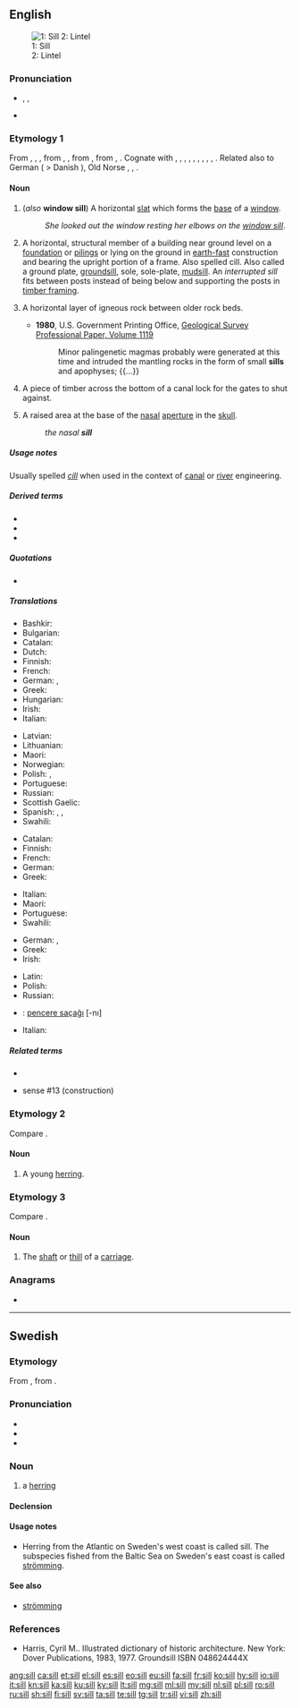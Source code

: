==English==
[[Image:Sill (PSF).png|thumb|1: Sill <br> 2: Lintel]]

===Pronunciation===
* {{enPR|sĭl}}, {{IPA|/sɪl/|lang=en}},
* {{rhymes|ɪl|lang=en}}

===Etymology 1===
From {{der|en|enm|sille}}, {{m|enm|selle}}, {{m|enm|sulle|sülle}}, from {{der|en|ang|syll}}, {{m|ang|syl||sill, threshold, foundation, base, basis}}, from {{der|en|gem-pro|*sulī||bar, sill}}, from {{der|en|ine-pro|*sel-}}, {{m|ine-pro|*swel-||beam, board, frame, threshold}}. Cognate with {{cog|sco|sil}}, {{m|sco|sill||balk, beam, floor, sill}}, {{cog|nl|zulle||sill}}, {{cog|nds|Sull}}, {{m|gml|Sülle||threshold, ramp, sill}}, {{cog|da|syld||base of a framework building}}, {{cog|sv|syll||joist, cross-tie}}, {{cog|no|syll}}, {{cog|is|syll}}, {{m|is|sylla||sill}}. Related also to German {{m|de|Schwelle}} ( > Danish {{m|da|svelle}}), Old Norse {{m|non|svill}}, {{cog|la|silva||wood, forest}}, {{cog|grc|ὕλη}}.

====Noun====
{{en-noun}}

# {{lb|en|architecture}} (''also'' '''window sill''') A horizontal [[slat]] which forms the [[base]] of a [[window]].
#: ''She looked out the window resting her elbows on the [[window sill]]''.
# {{lb|en|construction}} A horizontal, structural member of a building near ground level on a [[foundation]] or [[piling]]s or lying on the ground in [[earth-fast]] construction and bearing the upright portion of a frame. Also spelled cill. Also called a ground plate, [[groundsill]], sole, sole-plate, [[mudsill]]. An ''interrupted sill'' fits between posts instead of being below and supporting the posts in [[timber framing]].
# {{lb|en|geology}} A horizontal layer of igneous rock between older rock beds.
#* '''1980''', U.S. Government Printing Office, [http://books.google.ru/books?id=hrNUAAAAYAAJ&lpg=SL2-PA6&ots=pekQBN6spE&dq=apophysis%20rock&pg=SL2-PA6#v=snippet&q=apophyses&f=false Geological Survey Professional Paper, Volume 1119]
#*: Minor palingenetic magmas probably were generated at this time and intruded the mantling rocks in the form of small '''sills''' and apophyses; {{...}}
# A piece of timber across the bottom of a canal lock for the gates to shut against.
# {{lb|en|anatomy}} A raised area at the base of the [[nasal]] [[aperture]] in the [[skull]].
#: ''the nasal '''sill'''''

=====Usage notes=====
Usually spelled ''[[cill]]'' when used in the context of [[canal]] or [[river]] engineering.

=====Derived terms=====
* {{l|en|mudsill}}
* {{l|en|groundsill}}
* {{l|en|windowsill}}

=====Quotations=====
* {{seeCites}}

=====Translations=====
{{trans-top|base of a window}}
* Bashkir: {{t|ba|тәҙрә төбө|sc=Cyrl}}
* Bulgarian: {{t+|bg|перваз|m|tr=perváz|sc=Cyrl}}
* Catalan: {{t+|ca|ampit|m}}
* Dutch: {{t+|nl|vensterbank|f}}
* Finnish: {{t+|fi|ikkunalauta}}
* French: {{t+|fr|rebord|m}}
* German: {{t+|de|Fensterbank|f}}, {{t+|de|Sims|m|n}} 
* Greek: {{t+|el|περβάζι|n}}
* Hungarian: {{t+|hu|párkány}}
* Irish: {{t|ga|tairseach|f}}
* Italian: {{t+|it|davanzale|m}}
{{trans-mid}}
* Latvian: {{t|lv|palodze}}
* Lithuanian: {{t|lt|palangė}}
* Maori: {{t|mi|pehipehi}}
* Norwegian: {{t+|no|vinduskarm|m}}
* Polish: {{t+|pl|parapet|m-in}}, {{t|pl|podokiennik|m-in}}
* Portuguese: {{t+|pt|parapeito|m}}
* Russian: {{t+|ru|подоко́нник|m}}
* Scottish Gaelic: {{t|gd|sòla|f}}
* Spanish: {{t+|es|alféizar|m}}, {{t+|es|antepecho|m}}, {{t+|es|parapeto|m}}
* Swahili: {{t+|sw|bado}}
{{trans-bottom}}

{{trans-top|horizontal member bearing the upright portion of a frame}}
* Catalan: {{t|ca|llindar}}
* Finnish: {{t+|fi|palkki}}
* French: {{t+|fr|linteau|m}}
* German: {{t+|de|Schwelle|f}}
* Greek: {{t+|el|κατώφλι|n}}
{{trans-mid}}
* Italian: {{t|it|soletta|f}}
* Maori: {{t|mi|paepae}}
* Portuguese: {{t|pt|lintel|m}}
* Swahili: {{t+|sw|bado}}
{{trans-bottom}}

{{trans-top|layer of igneous rock}}
* German: {{t|de|Lagergang|m}}, {{t|de|Sill|m}} 
* Greek: {{t|el|στρωματοειδής φλέβα|f}}
* Irish: {{t+|ga|urlár|m}}
{{trans-mid}}
* Latin: {{t|la|sillus|m}}
* Polish: {{t+|pl|sill|m-in}}
* Russian: {{t+|ru|силл|m}}
{{trans-bottom}}

{{checktrans-top}}
* {{ttbc|tr}}: [[pencere saçaĝı]] [-nı]
* Italian: {{t-check|it|davanzale|m}}
{{trans-bottom}}

=====Related terms=====
* {{l|en|lintel}}
* {{l|en|plate}} sense #13 (construction)

===Etymology 2===
Compare {{m|en|sile}}.

====Noun====
{{en-noun}}

# {{lb|en|UK}} A young [[herring]].

===Etymology 3===
Compare {{m|en|thill}}.

====Noun====
{{en-noun}}

# The [[shaft]] or [[thill]] of a [[carriage]].

===Anagrams===
* {{l|en|ills}}

----

==Swedish==

===Etymology===
From {{der|sv|non|síld}}, from {{der|sv|gem-pro|*sīlą}}.

===Pronunciation===
* {{audio|Sv-en sill.ogg|audio|lang=sv}}
* {{audio|sv-sill.ogg|audio|lang=sv}}
* {{IPA|/sɪl/|lang=sv}}

===Noun===
{{sv-noun|c}}

# a [[herring]]

====Declension====
{{sv-infl-noun-c-ar}}

====Usage notes====
* Herring from the Atlantic on Sweden's west coast is called sill. The subspecies fished from the Baltic Sea on Sweden's east coast is called [[strömming]].

====See also====
* [[strömming]]

===References===
* Harris, Cyril M.. Illustrated dictionary of historic architecture. New York: Dover Publications, 1983, 1977. Groundsill ISBN 048624444X

[[ang:sill]]
[[ca:sill]]
[[et:sill]]
[[el:sill]]
[[es:sill]]
[[eo:sill]]
[[eu:sill]]
[[fa:sill]]
[[fr:sill]]
[[ko:sill]]
[[hy:sill]]
[[io:sill]]
[[it:sill]]
[[kn:sill]]
[[ka:sill]]
[[ku:sill]]
[[ky:sill]]
[[lt:sill]]
[[mg:sill]]
[[ml:sill]]
[[my:sill]]
[[nl:sill]]
[[pl:sill]]
[[ro:sill]]
[[ru:sill]]
[[sh:sill]]
[[fi:sill]]
[[sv:sill]]
[[ta:sill]]
[[te:sill]]
[[tg:sill]]
[[tr:sill]]
[[vi:sill]]
[[zh:sill]]